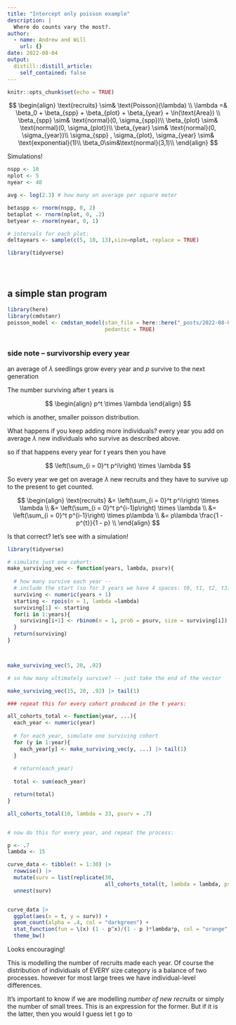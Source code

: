 ```yaml
---
title: "Intercept only poisson example"
description: |
  Where do counts vary the most?.
author:
  - name: Andrew and Will
    url: {}
date: 2022-08-04
output:
  distill::distill_article:
    self_contained: false
---
```



```r
knitr::opts_chunk$set(echo = TRUE)
```


$$
\begin{align}
\text{recruits} \sim& \text{Poisson}(\lambda) \\
\lambda =& \beta_0 + \beta_{spp} + \beta_{plot} + \beta_{year} + \ln(\text{Area}) \\
\beta_{spp} \sim& \text{normal}(0, \sigma_{spp})\\
\beta_{plot} \sim& \text{normal}(0, \sigma_{plot})\\
\beta_{year} \sim& \text{normal}(0, \sigma_{year})\\
\sigma_{spp} , \sigma_{plot}, \sigma_{year} \sim&
\text{exponential}(1)\\
\beta_0\sim&\text{normal}(3,1)\\
\end{align}
$$

Simulations! 

```r
nspp <- 10
nplot <- 5
nyear <- 40

avg <- log(2.3) # how many on average per square meter

betaspp <- rnorm(nspp, 0, 2)
betaplot <- rnorm(nplot, 0, .2)
betyear <- rnorm(nyear, 0, 1)

# intervals for each plot:
deltayears <- sample(c(5, 10, 13),size=nplot, replace = TRUE)

library(tidyverse)





```

## a simple stan program

```r
library(here)
library(cmdstanr)
poisson_model <- cmdstan_model(stan_file = here::here("_posts/2022-08-04-intercept-only-poisson-example/poisson_intercept_only.stan"),
                               pedantic = TRUE)

```


```r

```


### side note -- survivorship every year

an average of $\lambda$ seedlings grow every year and $p$ survive to the next generation

The number surviving after t years is 

$$
\begin{align}
p^t \times \lambda
\end{align}
$$


which is another, smaller poisson distribution. 

What happens if you keep adding more individuals? every year you add on average $\lambda$ new individuals who survive as described above. 

so if that happens every year for $t$ years then you have 

$$
\left(\sum_{i = 0}^t p^i\right) \times \lambda
$$

So every year we get on average $\lambda$ new recruits and they have to survive up to the present to get counted.

$$
\begin{align}
\text{recruits} &= \left(\sum_{i = 0}^t p^i\right) \times \lambda \\
&= \left(\sum_{i = 0}^t p^{i-1}p\right) \times \lambda \\
&= \left(\sum_{i = 0}^t p^{i-1}\right) \times p\lambda \\
&=  p\lambda \frac{1 - p^{t}}{1 - p} \\
\end{align}
$$


Is that correct? let's see with a simulation!

```r

library(tidyverse)

# simulate just one cohort:
make_surviving_vec <- function(years, lambda, psurv){
  
  # how many survive each year -- 
  # include the start (so for 3 years we have 4 spaces: t0, t1, t2, t3)
  surviving <- numeric(years + 1)
  starting <- rpois(n = 1, lambda =lambda)
  surviving[1] <- starting 
  for(i in 1:years){
    surviving[i+1] <- rbinom(n = 1, prob = psurv, size = surviving[i])
  }
  return(surviving)
}



make_surviving_vec(5, 20, .92)

# so how many ultimately survive? -- just take the end of the vector

make_surviving_vec(15, 20, .92) |> tail(1)

### repeat this for every cohort produced in the t years:

all_cohorts_total <- function(year, ...){
  each_year <- numeric(year)
  
  # for each year, simulate one surviving cohort
  for (y in 1:year){
    each_year[y] <- make_surviving_vec(y, ...) |> tail(1)
  }
  
  # return(each_year)
  
  total <- sum(each_year)

  return(total)
}

all_cohorts_total(10, lambda = 33, psurv = .7)


# now do this for every year, and repeat the process:

p <- .7
lambda <- 15

curve_data <- tibble(t = 1:30) |> 
  rowwise() |> 
  mutate(surv = list(replicate(30, 
                               all_cohorts_total(t, lambda = lambda, psurv = p)))) |> 
  unnest(surv) 


curve_data |> 
  ggplot(aes(x = t, y = surv)) + 
  geom_count(alpha = .4, col = "darkgreen") + 
  stat_function(fun = \(x) (1 - p^x)/(1 - p )*lambda*p, col = "orange", lwd = 2) + 
  theme_bw()

```

Looks encouraging! 

This is modelling the number of recruits made each year. Of course the distribution of individuals of EVERY size category is a balance of two processes. however for most large trees we have individual-level differences. 

It's important to know if we are modelling *number of new recruits* or simply the number of small trees. This is an expression for the former. But if it is the latter, then you would I guess let t go to 
